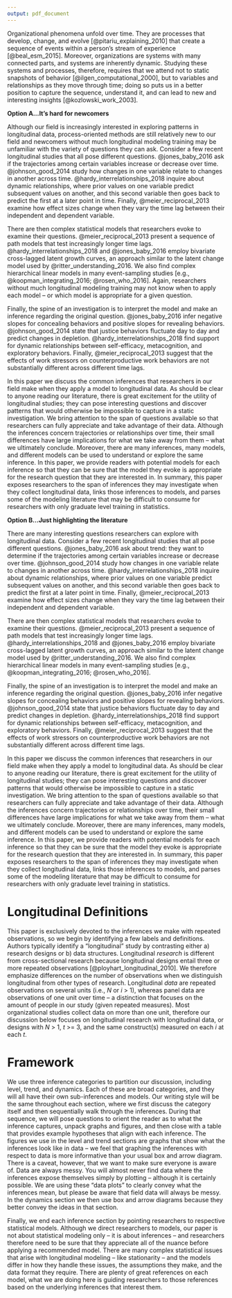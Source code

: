 ```yaml
---
output: pdf_document
---
```


Organizational phenomena unfold over time. They are processes that develop, change, and evolve [@pitariu_explaining_2010] that create a sequence of events within a person's stream of experience [@beal_esm_2015]. Moreover, organizations are systems with many connected parts, and systems are inherently dynamic. Studying these systems and processes, therefore, requires that we attend not to static snapshots of behavior [@ilgen_computational_2000], but to variables and relationships as they move through time; doing so puts us in a better position to capture the sequence, understand it, and can lead to new and interesting insights [@kozlowski_work_2003].

**Option A...It's hard for newcomers**

Although our field is increasingly interested in exploring patterns in longitudinal data, process-oriented methods are still relatively new to our field and newcomers without much longitudinal modeling training may be unfamiliar with the variety of questions they can ask. Consider a few recent longitudinal studies that all pose different questions. @jones_baby_2016 ask if the trajectories among certain variables increase or decrease over time. @johnson_good_2014 study how changes in one variable relate to changes in another across time. @hardy_interrelationships_2018 inquire about dynamic relationships, where prior values on one variable predict subsequent values on another, and this second variable then goes back to predict the first at a later point in time. Finally, @meier_reciprocal_2013 examine how effect sizes change when they vary the time lag between their independent and dependent variable. 

There are then complex statistical models that researchers evoke to examine their questions. @meier_reciprocal_2013 present a sequence of path models that test increasingly longer time lags. @hardy_interrelationships_2018 and @jones_baby_2016 employ bivariate cross-lagged latent growth curves, an approach similar to the latent change model used by @ritter_understanding_2016. We also find complex hierarchical linear models in many event-sampling studies [e.g., @koopman_integrating_2016; @rosen_who_2016]. Again, researchers without much longitudinal modeling training may not know when to apply each model -- or which model is appropriate for a given question.

Finally, the spine of an investigation is to interpret the model and make an inference regarding the original question. @jones_baby_2016 infer negative slopes for concealing behaviors and positive slopes for revealing behaviors. @johnson_good_2014 state that justice behaviors fluctuate day to day and predict changes in depletion. @hardy_interrelationships_2018 find support for dynamic relationships between self-efficacy, metacognition, and exploratory behaviors. Finally, @meier_reciprocal_2013 suggest that the effects of work stressors on counterproductive work behaviors are not substantially different across different time lags.

In this paper we discuss the common inferences that researchers in our field make when they apply a model to longitudinal data. As should be clear to anyone reading our literature, there is great excitement for the utility of longitudinal studies; they can pose interesting questions and discover patterns that would otherwise be impossible to capture in a static investigation. We bring attention to the span of questions available so that researchers can fully appreciate and take advantage of their data. Although the inferences concern trajectories or relationships over time, their small differences have large implications for what we take away from them -- what we ultimately conclude. Moreover, there are many inferences, many models, and different models can be used to understand or explore the same inference. In this paper, we provide readers with potential models for each inference so that they can be sure that the model they evoke is appropriate for the research question that they are interested in. In summary, this paper exposes researchers to the span of inferences they may investigate when they collect longitudinal data, links those inferences to models, and parses some of the modeling literature that may be difficult to consume for researchers with only graduate level training in statistics.

**Option B...Just highlighting the literature**

There are many interesting questions researchers can explore with longitudinal data. Consider a few recent longitudinal studies that all pose different questions. @jones_baby_2016 ask about trend: they want to determine if the trajectories among certain variables increase or decrease over time. @johnson_good_2014 study how changes in one variable relate to changes in another across time. @hardy_interrelationships_2018 inquire about dynamic relationships, where prior values on one variable predict subsequent values on another, and this second variable then goes back to predict the first at a later point in time. Finally, @meier_reciprocal_2013 examine how effect sizes change when they vary the time lag between their independent and dependent variable.  

There are then complex statistical models that researchers evoke to examine their questions. @meier_reciprocal_2013 present a sequence of path models that test increasingly longer time lags. @hardy_interrelationships_2018 and @jones_baby_2016 employ bivariate cross-lagged latent growth curves, an approach similar to the latent change model used by @ritter_understanding_2016. We also find complex hierarchical linear models in many event-sampling studies [e.g., @koopman_integrating_2016; @rosen_who_2016].

Finally, the spine of an investigation is to interpret the model and make an inference regarding the original question. @jones_baby_2016 infer negative slopes for concealing behaviors and positive slopes for revealing behaviors. @johnson_good_2014 state that justice behaviors fluctuate day to day and predict changes in depletion. @hardy_interrelationships_2018 find support for dynamic relationships between self-efficacy, metacognition, and exploratory behaviors. Finally, @meier_reciprocal_2013 suggest that the effects of work stressors on counterproductive work behaviors are not substantially different across different time lags.

In this paper we discuss the common inferences that researchers in our field make when they apply a model to longitudinal data. As should be clear to anyone reading our literature, there is great excitement for the utility of longitudinal studies; they can pose interesting questions and discover patterns that would otherwise be impossible to capture in a static investigation. We bring attention to the span of questions available so that researchers can fully appreciate and take advantage of their data. Although the inferences concern trajectories or relationships over time, their small differences have large implications for what we take away from them -- what we ultimately conclude. Moreover, there are many inferences, many models, and different models can be used to understand or explore the same inference. In this paper, we provide readers with potential models for each inference so that they can be sure that the model they evoke is appropriate for the research question that they are interested in. In summary, this paper exposes researchers to the span of inferences they may investigate when they collect longitudinal data, links those inferences to models, and parses some of the modeling literature that may be difficult to consume for researchers with only graduate level training in statistics. 

# Longitudinal Definitions

This paper is exclusively devoted to the inferences we make with repeated observations, so we begin by identifying a few labels and definitions. Authors typically identify a "longitudinal" study by contrasting either a) research designs or b) data structures. Longitudinal *research* is different from cross-sectional research because longitudinal designs entail three or more repeated observations [@ployhart_longitudinal_2010]. We therefore emphasize differences on the number of observations when we distinguish longitudinal from other types of research. Longitudinal *data* are repeated observations on several units (i.e., $N$ or $i$ > 1), whereas panel data are observations of one unit over time -- a distinction that focuses on the amount of people in our study (given repeated measures). Most organizational studies collect data on more than one unit, therefore our discussion below focuses on longitudinal research with longitudinal data, or designs with $N$ > 1, $t$ >= 3, and the same construct(s) measured on each $i$ at each $t$. 

# Framework

We use three inference categories to partition our discussion, including level, trend, and dynamics. Each of these are broad categories, and they will all have their own sub-inferences and models. Our writing style will be the same throughout each section, where we first discuss the category itself and then sequentially walk through the inferences. During that sequence, we will pose questions to orient the reader as to what the inference captures, unpack graphs and figures, and then close with a table that provides example hypotheses that align with each inference. The figures we use in the level and trend sections are graphs that show what the inferences look like in data -- we feel that graphing the inferences with respect to data is more informative than your usual box and arrow diagram. There is a caveat, however, that we want to make sure everyone is aware of. Data are always messy. You will almost never find data where the inferences expose themselves simply by plotting -- although it is certainly possible. We are using these "data plots" to clearly convey what the inferences mean, but please be aware that field data will always be messy. In the dynamics section we then use box and arrow diagrams because they better convey the ideas in that section. 

Finally, we end each inference section by pointing researchers to respective statistical models. Although we direct researchers to models, our paper is not about statistical modeling only -- it is about inferences -- and researchers therefore need to be sure that they appreciate all of the nuance before applying a recommended model. There are many complex statistical issues that arise with longitudinal modeling -- like stationarity -- and the models differ in how they handle these issues, the assumptions they make, and the data format they require. There are plenty of great references on each model, what we are doing here is guiding researchers to those references based on the underlying inferences that interest them.
